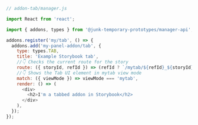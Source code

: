 ```js
// addon-tab/manager.js

import React from 'react';

import { addons, types } from '@junk-temporary-prototypes/manager-api';

addons.register('my/tab', () => {
  addons.add('my-panel-addon/tab', {
    type: types.TAB,
    title: 'Example Storybook tab',
    //👇 Checks the current route for the story
    route: ({ storyId, refId }) => (refId ? `/mytab/${refId}_${storyId}` : `/mytab/${storyId}`),
    //👇 Shows the Tab UI element in mytab view mode
    match: ({ viewMode }) => viewMode === 'mytab',
    render: () => (
      <div>
        <h2>I'm a tabbed addon in Storybook</h2>
      </div>
    ),
  });
});
```
